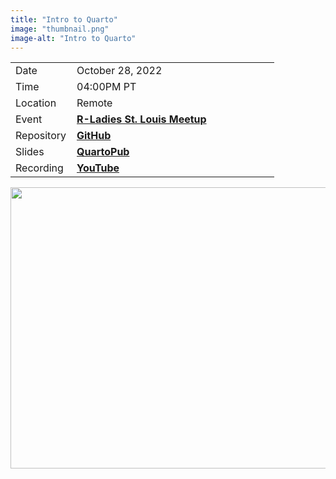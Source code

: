 ```yaml
---
title: "Intro to Quarto"
image: "thumbnail.png"
image-alt: "Intro to Quarto"
---
```


|            |                                                                                            |
|------------------|----------------------------------------------------------|
| Date       | October 28, 2022                                                                           |
| Time       | 04:00PM PT                                                                                 |
| Location   | Remote                                                                                     |
| Event      | [**R-Ladies St. Louis Meetup**](https://www.meetup.com/rladies-st-louis/events/288256892/) |
| Repository | [**GitHub**](https://github.com/ivelasq/2022-10-27_intro-to-quarto/)                       |
| Slides     | [**QuartoPub**](https://ivelasq.quarto.pub/intro-to-quarto)                                |
| Recording  | [**YouTube**](https://www.youtube.com/watch?v=y6_xMIBKuP4/)                                |

<center><a href="https://ivelasq.quarto.pub/intro-to-quarto"><img src="promo.jpg" target="_blank" style="width:800px;height:450px;"/></a></center>
